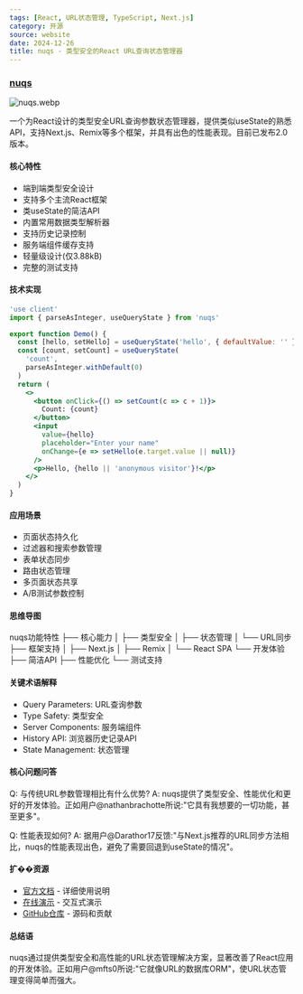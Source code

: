 ```yaml
---
tags: [React, URL状态管理, TypeScript, Next.js]
category: 开源
source: website
date: 2024-12-26
title: nuqs - 类型安全的React URL查询状态管理器
---
```


### [nuqs](https://nuqs.47ng.com/)

![nuqs.webp](https://img.mengpeng.tech/i/2024/12/26/676ce547246ea.webp)

一个为React设计的类型安全URL查询参数状态管理器，提供类似useState的熟悉API，支持Next.js、Remix等多个框架，并具有出色的性能表现。目前已发布2.0版本。

#### 核心特性

- 端到端类型安全设计
- 支持多个主流React框架
- 类useState的简洁API
- 内置常用数据类型解析器
- 支持历史记录控制
- 服务端组件缓存支持
- 轻量级设计(仅3.88kB)
- 完整的测试支持

#### 技术实现
```jsx
'use client'
import { parseAsInteger, useQueryState } from 'nuqs'

export function Demo() {
  const [hello, setHello] = useQueryState('hello', { defaultValue: '' })
  const [count, setCount] = useQueryState(
    'count',
    parseAsInteger.withDefault(0)
  )
  return (
    <>
      <button onClick={() => setCount(c => c + 1)}>
        Count: {count}
      </button>
      <input
        value={hello}
        placeholder="Enter your name"
        onChange={e => setHello(e.target.value || null)}
      />
      <p>Hello, {hello || 'anonymous visitor'}!</p>
    </>
  )
}
```

#### 应用场景

- 页面状态持久化
- 过滤器和搜索参数管理
- 表单状态同步
- 路由状态管理
- 多页面状态共享
- A/B测试参数控制

#### 思维导图
nuqs功能特性
├── 核心能力
│   ├── 类型安全
│   ├── 状态管理
│   └── URL同步
├── 框架支持
│   ├── Next.js
│   ├── Remix
│   └── React SPA
└── 开发体验
    ├── 简洁API
    ├── 性能优化
    └── 测试支持

#### 关键术语解释

- Query Parameters: URL查询参数
- Type Safety: 类型安全
- Server Components: 服务端组件
- History API: 浏览器历史记录API
- State Management: 状态管理

#### 核心问题问答

Q: 与传统URL参数管理相比有什么优势?
A: nuqs提供了类型安全、性能优化和更好的开发体验。正如用户@nathanbrachotte所说:"它具有我想要的一切功能，甚至更多"。

Q: 性能表现如何?
A: 据用户@Darathor17反馈:"与Next.js推荐的URL同步方法相比，nuqs的性能表现出色，避免了需要回退到useState的情况"。

#### 扩��资源

- [官方文档](https://nuqs.47ng.com/docs) - 详细使用说明
- [在线演示](https://nuqs.47ng.com/playground) - 交互式演示
- [GitHub仓库](https://github.com/47ng/nuqs) - 源码和贡献

#### 总结语

nuqs通过提供类型安全和高性能的URL状态管理解决方案，显著改善了React应用的开发体验。正如用户@mfts0所说:"它就像URL的数据库ORM"，使URL状态管理变得简单而强大。 